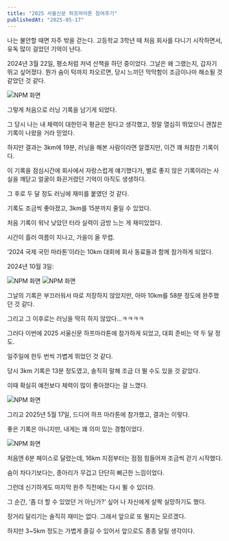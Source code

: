 ```yaml
---
title: "2025 서울신문 하프마라톤 참여후기"
publishedAt: "2025-05-17"
---
```


나는 불안할 때면 자주 밖을 걷는다. 고등학교 3학년 때 처음 회사를 다니기 시작하면서, 유독 많이 걸었던 기억이 난다.

2024년 3월 22일, 평소처럼 저녁 산책을 하던 중이었다.
그날은 왜 그랬는지, 갑자기 뛰고 싶어졌다.
뭔가 숨이 턱까지 차오르면, 당시 느끼던 막막함이 조금이나마 해소될 것 같았던 것 같다.

<img src="/images/half/image.png" alt="NPM 화면" width={300} />

그렇게 처음으로 러닝 기록을 남기게 되었다.

그 당시 나는 내 체력이 대한민국 평균은 된다고 생각했고, 정말 열심히 뛰었으니 괜찮은 기록이 나왔을 거라 믿었다.

하지만 결과는 3km에 19분, 러닝을 해본 사람이라면 알겠지만, 이건 꽤 처참한 기록이다.

이 기록을 점심시간에 회사에서 자랑스럽게 얘기했다가, 별로 좋지 않은 기록이라는 사실을 깨닫고 얼굴이 화끈거렸던 기억이 아직도 생생하다.

그 후로 두 달 정도 러닝에 재미를 붙였던 것 같다.

기록도 조금씩 좋아졌고, 3km를 15분까지 줄일 수 있었다.

처음 기록이 워낙 낮았던 터라 실력이 금방 느는 게 재미있었다.

시간이 흘러 여름이 지나고, 가을이 올 무렵.

‘2024 국제 국민 마라톤’이라는 10km 대회에 회사 동료들과 함께 참가하게 되었다.

2024년 10월 3일:

<img src="/images/half/image4.png" alt="NPM 화면" width={300} />
<img src="/images/half/image6.png" alt="NPM 화면" width={700} />

그날의 기록은 부끄러워서 따로 저장하지 않았지만, 아마 10km를 58분 정도에 완주했던 것 같다.

그리고 그 이후로는 러닝을 딱히 하지 않았다...ㅋㅋㅋㅋ

그러다 이번에 2025 서울신문 하프마라톤에 참가하게 되었고, 대회 준비는 약 두 달 정도.

일주일에 한두 번씩 가볍게 뛰었던 것 같다.

당시 3km 기록은 13분 정도였고, 솔직히 말해 조금 더 뛸 수도 있을 것 같았다.

이때 확실히 예전보다 체력이 많이 좋아졌다는 걸 느꼈다.

<img src="/images/half/image2.png" alt="NPM 화면" width={500} />

그리고 2025년 5월 17일, 드디어 하프 마라톤에 참가했고, 결과는 이렇다.

좋은 기록은 아니지만, 내게는 꽤 의미 있는 경험이었다.

<img src="/images/half/image3.png" alt="NPM 화면" width={500} />

처음엔 6분 페이스로 달렸는데, 16km 지점부터는 점점 힘들어져 조금씩 걷기 시작했다.

숨이 차다기보다는, 종아리가 무겁고 단단히 뻐근한 느낌이었다.

그런데 신기하게도 마지막 완주 직전에는 다시 뛸 수 있더라.

그 순간, ‘좀 더 할 수 있었던 거 아닌가?’ 싶어 나 자신에게 살짝 실망하기도 했다.

장거리 달리기는 솔직히 재미는 없다. 그래서 앞으로 또 뛸지는 모르겠다.

하지만 3~5km 정도는 가볍게 즐길 수 있어서 앞으로도 종종 달릴 생각이다.
